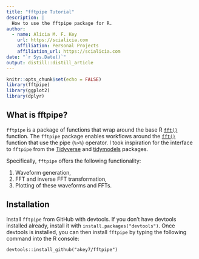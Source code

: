 ```yaml
---
title: "fftpipe Tutorial"
description: |
  How to use the fftpipe package for R.
author:
  - name: Alicia M. F. Key 
    url: https://scialicia.com
    affiliation: Personal Projects
    affiliation_url: https://scialicia.com
date: "`r Sys.Date()`"
output: distill::distill_article
---
```


```r
knitr::opts_chunk$set(echo = FALSE)
library(fftpipe)
library(ggplot2)
library(dplyr)
```

## What is fftpipe?

`fftpipe` is a package of functions that wrap around the base R [`fft()`](https://www.rdocumentation.org/packages/stats/versions/3.6.2/topics/fft) function. The `fftpipe` package enables workflows around the [`fft()`](https://www.rdocumentation.org/packages/stats/versions/3.6.2/topics/fft) function that use the pipe (`%>%`) operator. I took inspiration for the interface to `fftpipe` from the [Tidyverse](https://www.tidyverse.org) and [tidymodels](https://www.tidymodels.org) packages.

Specifically, `fftpipe` offers the following functionality:

1. Waveform generation,
2. FFT and inverse FFT transformation,
3. Plotting of these waveforms and FFTs.

## Installation

Install `fftpipe` from GitHub with devtools. If you don't have devtools installed already, install it with `install.packages("devtools")`. Once devtools is installed, you can then install `fftpipe` by typing the following command into the R console:

```
devtools::install_github("akey7/fftpipe")
```
